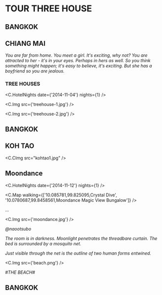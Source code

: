 
# TOUR THREE HOUSE

## BANGKOK

## CHIANG MAI

_You are far from home._
_You meet a girl._
_It's exciting, why not?_
_You are attracted to her - it's in your eyes._
_Perhaps in hers as well._
_So you think something might happen; it's easy to believe, it's exciting._
_But she has a boyfriend so you are jealous._

### TREE HOUSES

<C.HotelNights date={'2014-11-04'} nights={1} />

<C.Img src={'treehouse-1.jpg'} />

<C.Img src={'treehouse-2.jpg'} />

## BANGKOK

## KOH TAO

<C.CImg src="kohtao1.jpg" />

## Moondance

<C.HotelNights date={'2014-11-12'} nights={1} />

<C.Map walking={['10.085781,99.825095,Crystal Dive', '10.0780687,99.8458561,Moondance Magic View Bungalow']} />

...

<C.Img src={'moondance.jpg'} />

_@naootsubo_

_The room is in darkness. Moonlight penetrates the threadbare curtain. The bed is surrounded by a mosquito net._

_Just visible through the net is the outline of two human forms entwined._

<C.Img src={'beach.png'} />

_#THE BEACH#_

## BANGKOK
